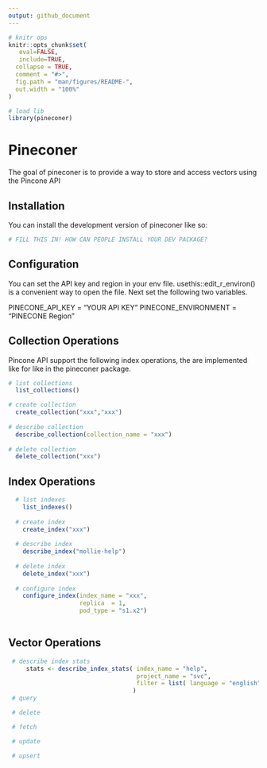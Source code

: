 ```yaml
---
output: github_document
---
```


<!-- README.md is generated from README.Rmd. Please edit that file -->

```r

# knitr ops
knitr::opts_chunk$set(
   eval=FALSE, 
   include=TRUE,
  collapse = TRUE,
  comment = "#>",
  fig.path = "man/figures/README-",
  out.width = "100%"
)

# load lib
library(pineconer)

```

# Pineconer

<!-- badges: start -->
<!-- badges: end -->

The goal of pineconer is to provide a way to store and access vectors using the Pincone API

## Installation

You can install the development version of pineconer like so:

``` r
# FILL THIS IN! HOW CAN PEOPLE INSTALL YOUR DEV PACKAGE?
```

## Configuration

You can set the API key and region in your env file. usethis::edit_r_environ() is a convenient way to open the file. Next set the following two variables.

PINECONE_API_KEY = "YOUR API KEY"
PINECONE_ENVIRONMENT = "PINECONE Region"


## Collection Operations

Pincone API support the following index operations, the are implemented like for like in the pineconer package. 

```r

# list collections
  list_collections()

# create collection
  create_collection("xxx","xxx")
  
# describe collection
  describe_collection(collection_name = "xxx")
  
# delete collection
  delete_collection("xxx")

```

## Index Operations

```r
  # list indexes
    list_indexes()
  
  # create index
    create_index("xxx")
  
  # describe index
    describe_index("mollie-help")
  
  # delete index
    delete_index("xxx")
    
  # configure index
    configure_index(index_name = "xxx", 
                    replica  = 1, 
                    pod_type = "s1.x2")
  
```

## Vector Operations
```r
 # describe index stats
     stats <- describe_index_stats( index_name = "help", 
                                    project_name = "svc",
                                    filter = list( language = "english")
                                   )
 # query

 # delete

 # fetch

 # update

 # upsert

```

